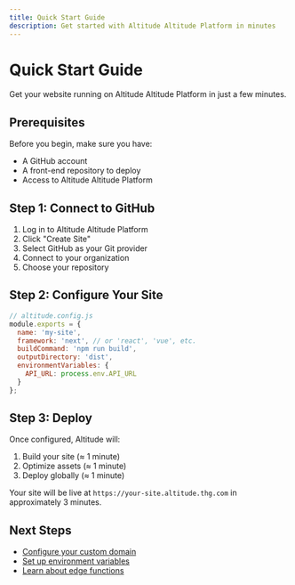 ```yaml
---
title: Quick Start Guide
description: Get started with Altitude Altitude Platform in minutes
---
```


# Quick Start Guide

Get your website running on Altitude Altitude Platform in just a few minutes.

## Prerequisites

Before you begin, make sure you have:

- A GitHub account
- A front-end repository to deploy
- Access to Altitude Altitude Platform

## Step 1: Connect to GitHub

1. Log in to Altitude Altitude Platform
2. Click "Create Site"
3. Select GitHub as your Git provider
4. Connect to your organization
5. Choose your repository

## Step 2: Configure Your Site

```javascript
// altitude.config.js
module.exports = {
  name: 'my-site',
  framework: 'next', // or 'react', 'vue', etc.
  buildCommand: 'npm run build',
  outputDirectory: 'dist',
  environmentVariables: {
    API_URL: process.env.API_URL
  }
};
```

## Step 3: Deploy

Once configured, Altitude will:

1. Build your site (≈ 1 minute)
2. Optimize assets (≈ 1 minute)
3. Deploy globally (≈ 1 minute)

Your site will be live at `https://your-site.altitude.thg.com` in approximately 3 minutes.

## Next Steps

- [Configure your custom domain](/docs/cloud/configuration)
- [Set up environment variables](/docs/cloud/deployment/env)
- [Learn about edge functions](/docs/cloud/features/functions)